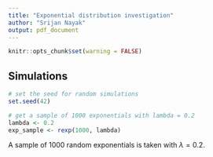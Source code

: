 ```yaml
---
title: "Exponential distribution investigation"
author: "Srijan Nayak"
output: pdf_document
---
```


```r
knitr::opts_chunk$set(warning = FALSE)
```

## Simulations

```r
# set the seed for random simulations
set.seed(42)
```

```r
# get a sample of 1000 exponentials with lambda = 0.2
lambda <- 0.2
exp_sample <- rexp(1000, lambda)
```

A sample of 1000 random exponentials is taken with $\lambda = 0.2$.

